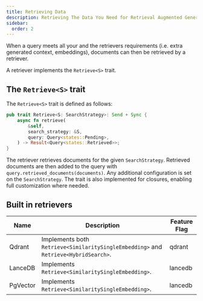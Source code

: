 ```yaml
---
title: Retrieving Data
description: Retrieving The Data You Need for Retrieval Augmented Generation.
sidebar:
  order: 2
---
```


When a query meets all your and the retrievers requirements (i.e. extra generated context, embeddings), documents can then be retrieved by a
retriever.

A retriever implements the `Retrieve<S>` trait.

## The `Retrieve<S>` trait

The `Retrieve<S>` trait is defined as follows:

```rust
pub trait Retrieve<S: SearchStrategy>: Send + Sync {
    async fn retrieve(
        &self,
        search_strategy: &S,
        query: Query<states::Pending>,
    ) -> Result<Query<states::Retrieved>>;
}
```

The retriever retrieves documents for the given `SearchStrategy`. Retrieved documents are then added to the query with `query.retrieved_documents(documents)`.
Any additional configuration is set on the `SearchStrategy`.
The trait is also implemented for closures, enabling full customization where needed.

## Built in retrievers

<small>

| Name    | Description                                                                         | Feature Flag |
| ------- | ----------------------------------------------------------------------------------- | ------------ |
| Qdrant  | Implements both `Retrieve<SimilaritySingleEmbedding>` and `Retrieve<HybridSearch>`. | qdrant       |
| LanceDB | Implements `Retrieve<SimilaritySingleEmbedding>`.                                   | lancedb      |
| PgVector | Implements `Retrieve<SimilaritySingleEmbedding>`.                                   | lancedb      |

</small>
